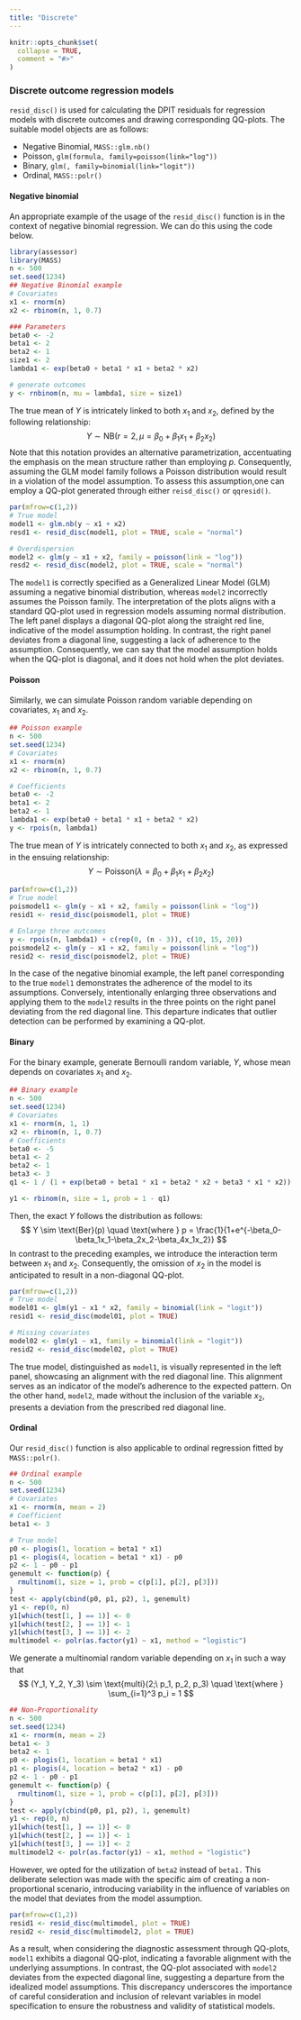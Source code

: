 ```yaml
---
title: "Discrete"
---
```


```r
knitr::opts_chunk$set(
  collapse = TRUE,
  comment = "#>"
)
```


### Discrete outcome regression models {.tabset}
`resid_disc()` is used for calculating the DPIT residuals for regression models with discrete outcomes and drawing corresponding QQ-plots. The suitable model objects are as follows: 

* Negative Binomial, `MASS::glm.nb()` 
* Poisson, `glm(formula, family=poisson(link="log"))` 
* Binary, `glm(, family=binomial(link="logit"))` 
* Ordinal, `MASS::polr()`


#### Negative binomial
An appropriate example of the usage of the `resid_disc()` function is in the context of negative binomial regression. We can do this using the code below. 
```r
library(assessor)
library(MASS)
n <- 500
set.seed(1234)
## Negative Binomial example
# Covariates
x1 <- rnorm(n)
x2 <- rbinom(n, 1, 0.7)

### Parameters
beta0 <- -2
beta1 <- 2
beta2 <- 1
size1 <- 2
lambda1 <- exp(beta0 + beta1 * x1 + beta2 * x2)

# generate outcomes
y <- rnbinom(n, mu = lambda1, size = size1)
```

The true mean of $Y$ is intricately linked to both $x_1$  and $x_2$, defined by the following relationship:
$$
 Y \sim \text{NB}(r=2, \mu = \beta_0 + \beta_1x_1 + \beta_2x_2)
$$
Note that this notation provides an alternative parametrization, accentuating the emphasis on the mean structure rather than employing $p$. 
Consequently, assuming the GLM model family follows a Poisson distribution would result in a violation of the model assumption. 
To assess this assumption,one can employ a QQ-plot generated through either `reisd_disc()` or `qqresid()`.

```r
par(mfrow=c(1,2))
# True model
model1 <- glm.nb(y ~ x1 + x2)
resd1 <- resid_disc(model1, plot = TRUE, scale = "normal")

# Overdispersion
model2 <- glm(y ~ x1 + x2, family = poisson(link = "log"))
resd2 <- resid_disc(model2, plot = TRUE, scale = "normal")
```
The `model1` is correctly specified as a Generalized Linear Model (GLM) assuming a negative binomial distribution, whereas `model2` incorrectly assumes the Poisson family. The interpretation of the plots aligns with a standard QQ-plot used in regression models assuming normal distribution. The left panel displays a diagonal QQ-plot along the straight red line, indicative of the model assumption holding. In contrast, the right panel deviates from a diagonal line, suggesting a lack of adherence to the assumption. Consequently, we can say that the model assumption holds when the QQ-plot is diagonal, and it does not hold when the plot deviates.



#### Poisson
Similarly, we can simulate Poisson random variable depending on covariates, $x_1$ and $x_2$.
```r
## Poisson example
n <- 500
set.seed(1234)
# Covariates
x1 <- rnorm(n)
x2 <- rbinom(n, 1, 0.7)

# Coefficients
beta0 <- -2
beta1 <- 2
beta2 <- 1
lambda1 <- exp(beta0 + beta1 * x1 + beta2 * x2)
y <- rpois(n, lambda1)
```
The true mean of $Y$ is intricately connected to both $x_1$ and $x_2$, as expressed in the ensuing relationship:
$$
Y \sim \text{Poisson}(\lambda = \beta_0 + \beta_1 x_1 + \beta_2 x_2)
$$



```r
par(mfrow=c(1,2))
# True model
poismodel1 <- glm(y ~ x1 + x2, family = poisson(link = "log"))
resid1 <- resid_disc(poismodel1, plot = TRUE)

# Enlarge three outcomes
y <- rpois(n, lambda1) + c(rep(0, (n - 3)), c(10, 15, 20))
poismodel2 <- glm(y ~ x1 + x2, family = poisson(link = "log"))
resid2 <- resid_disc(poismodel2, plot = TRUE)
```
In the case of the negative binomial example, the left panel corresponding to the true `model1` 
demonstrates the adherence of the model to its assumptions. 
Conversely, intentionally enlarging three observations and applying them to the `model2` results in
the three points on the right panel deviating from the red diagonal line. 
This departure indicates that outlier detection can be performed by examining a QQ-plot.



#### Binary
For the binary example, generate Bernoulli random variable, $Y$, whose mean depends on covariates $x_1$ and $x_2$. 
```r
## Binary example
n <- 500
set.seed(1234)
# Covariates
x1 <- rnorm(n, 1, 1)
x2 <- rbinom(n, 1, 0.7)
# Coefficients
beta0 <- -5
beta1 <- 2
beta2 <- 1
beta3 <- 3
q1 <- 1 / (1 + exp(beta0 + beta1 * x1 + beta2 * x2 + beta3 * x1 * x2))

y1 <- rbinom(n, size = 1, prob = 1 - q1)
```
Then, the exact $Y$ follows the distribution as follows:
$$
Y \sim \text{Ber}(p) \quad \text{where } p = \frac{1}{1+e^{-\beta_0-\beta_1x_1-\beta_2x_2-\beta_4x_1x_2}}
$$
In contrast to the preceding examples, we introduce the interaction term between $x_1$ and $x_2.$ 
Consequently, the omission of $x_2$ in the model is anticipated to result in a non-diagonal QQ-plot.


```r
par(mfrow=c(1,2))
# True model
model01 <- glm(y1 ~ x1 * x2, family = binomial(link = "logit"))
resid1 <- resid_disc(model01, plot = TRUE)

# Missing covariates
model02 <- glm(y1 ~ x1, family = binomial(link = "logit"))
resid2 <- resid_disc(model02, plot = TRUE)
```
The true model, distinguished as `model1`, is visually represented in the left panel, showcasing an alignment with the red diagonal line. This alignment serves as an indicator of the model's adherence to the expected pattern. 
On the other hand, `model2`, made without the inclusion of the variable $x_2$, presents a deviation 
from the prescribed red diagonal line. 


#### Ordinal
Our `resid_disc()` function is also applicable to ordinal regression fitted by `MASS::polr()`. 

```r
## Ordinal example
n <- 500
set.seed(1234)
# Covariates
x1 <- rnorm(n, mean = 2)
# Coefficient
beta1 <- 3

# True model
p0 <- plogis(1, location = beta1 * x1)
p1 <- plogis(4, location = beta1 * x1) - p0
p2 <- 1 - p0 - p1
genemult <- function(p) {
  rmultinom(1, size = 1, prob = c(p[1], p[2], p[3]))
}
test <- apply(cbind(p0, p1, p2), 1, genemult)
y1 <- rep(0, n)
y1[which(test[1, ] == 1)] <- 0
y1[which(test[2, ] == 1)] <- 1
y1[which(test[3, ] == 1)] <- 2
multimodel <- polr(as.factor(y1) ~ x1, method = "logistic")
```
We generate a multinomial random variable depending on $x_1$ in such a way that
$$
(Y_1, Y_2, Y_3) \sim \text{multi}(2;\ p_1, p_2, p_3) \quad \text{where } \sum_{i=1}^3 p_i = 1   
$$

```r
## Non-Proportionality
n <- 500
set.seed(1234)
x1 <- rnorm(n, mean = 2)
beta1 <- 3
beta2 <- 1
p0 <- plogis(1, location = beta1 * x1)
p1 <- plogis(4, location = beta2 * x1) - p0 
p2 <- 1 - p0 - p1
genemult <- function(p) {
  rmultinom(1, size = 1, prob = c(p[1], p[2], p[3]))
}
test <- apply(cbind(p0, p1, p2), 1, genemult)
y1 <- rep(0, n)
y1[which(test[1, ] == 1)] <- 0
y1[which(test[2, ] == 1)] <- 1
y1[which(test[3, ] == 1)] <- 2
multimodel2 <- polr(as.factor(y1) ~ x1, method = "logistic")
```
However, we opted for the utilization of `beta2` instead of `beta1.` This deliberate selection was made with the specific aim of creating a non-proportional scenario, introducing variability in the influence of variables on the model that deviates from the model assumption.

```r
par(mfrow=c(1,2))
resid1 <- resid_disc(multimodel, plot = TRUE)
resid2 <- resid_disc(multimodel2, plot = TRUE)
```
As a result, when considering the diagnostic assessment through QQ-plots, `model1` exhibits a diagonal QQ-plot, indicating a favorable alignment with the underlying assumptions. In contrast, the QQ-plot associated with `model2` deviates from the expected diagonal line, suggesting a departure from the idealized model assumptions. This discrepancy underscores the importance of careful consideration and inclusion of relevant variables in model specification to ensure the robustness and validity of statistical models.
